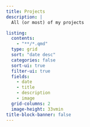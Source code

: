 ```yaml
---
title: Projects
description: |
  All (or most) of my projects

listing:
  contents: 
    - "**/*.qmd"
  type: grid
  sort: "date desc"
  categories: false
  sort-ui: true
  filter-ui: true
  fields: 
    - date
    - title
    - description
    - image
  grid-columns: 2
  image-height: 33vmin
title-block-banner: false
---
```

